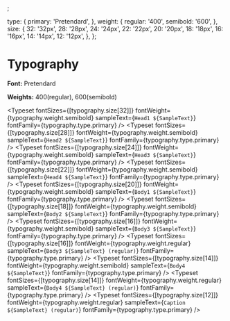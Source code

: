 
<Meta title="foundations/Typography" />;

  type: {
    primary: 'Pretendard',
  },
  weight: {
    regular: '400',
    semibold: '600',
  },
  size: {
    32: '32px',
    28: '28px',
    24: '24px',
    22: '22px',
    20: '20px',
    18: '18px',
    16: '16px',
    14: '14px',
    12: '12px',
  },
};


# Typography

**Font:** Pretendard

**Weights:** 400(regular), 600(semibold)

<Typeset
  fontSizes={[typography.size[32]]}
  fontWeight={typography.weight.semibold}
  sampleText={`Head1 ${SampleText}`}
  fontFamily={typography.type.primary}
/>
<Typeset
  fontSizes={[typography.size[28]]}
  fontWeight={typography.weight.semibold}
  sampleText={`Head2 ${SampleText}`}
  fontFamily={typography.type.primary}
/>
<Typeset
  fontSizes={[typography.size[24]]}
  fontWeight={typography.weight.semibold}
  sampleText={`Head3 ${SampleText}`}
  fontFamily={typography.type.primary}
/>
<Typeset
  fontSizes={[typography.size[22]]}
  fontWeight={typography.weight.semibold}
  sampleText={`Head4 ${SampleText}`}
  fontFamily={typography.type.primary}
/>
<Typeset
  fontSizes={[typography.size[20]]}
  fontWeight={typography.weight.semibold}
  sampleText={`Body1 ${SampleText}`}
  fontFamily={typography.type.primary}
/>
<Typeset
  fontSizes={[typography.size[18]]}
  fontWeight={typography.weight.semibold}
  sampleText={`Body2 ${SampleText}`}
  fontFamily={typography.type.primary}
/>
<Typeset
  fontSizes={[typography.size[16]]}
  fontWeight={typography.weight.semibold}
  sampleText={`Body3 ${SampleText}`}
  fontFamily={typography.type.primary}
/>
<Typeset
  fontSizes={[typography.size[16]]}
  fontWeight={typography.weight.regular}
  sampleText={`Body3 ${SampleText} (regular)`}
  fontFamily={typography.type.primary}
/>
<Typeset
  fontSizes={[typography.size[14]]}
  fontWeight={typography.weight.semibold}
  sampleText={`Body4 ${SampleText}`}
  fontFamily={typography.type.primary}
/>
<Typeset
  fontSizes={[typography.size[14]]}
  fontWeight={typography.weight.regular}
  sampleText={`Body4 ${SampleText} (regular)`}
  fontFamily={typography.type.primary}
/>
<Typeset
  fontSizes={[typography.size[12]]}
  fontWeight={typography.weight.regular}
  sampleText={`Caption ${SampleText} (regular)`}
  fontFamily={typography.type.primary}
/>
